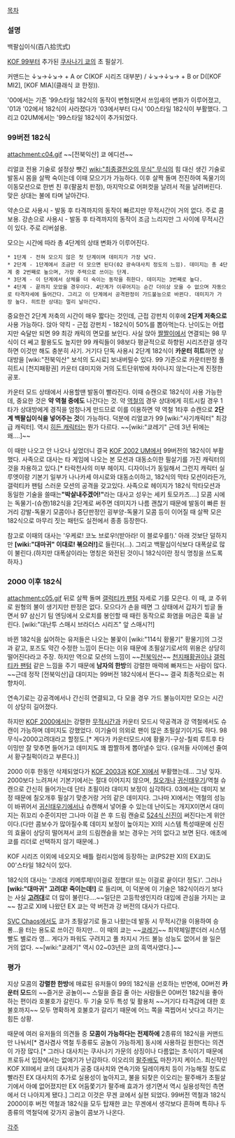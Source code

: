 [[목차]]
=== 설명 ===
백팔십이식(百八拾弐式)

[[KOF 99]]부터 추가된 [[쿠사나기 쿄]]의 초 필살기.

커맨드는 ↓↘→↓↘→ + A or C(KOF 시리즈 대부분) / ↓↘→↓↘→ + B or D([KOF MI2], [KOF MIA](클래식 쿄 한정)).

'00에서는 기존 '99스타일 182식의 동작이 변형되면서 쓰임새의 변화가 이루어졌고, '01과 '02에서 182식이 사라졌다가 '03에서부터 다시 '00스타일 182식이 부활했다. 그리고 02UM에서는 '99스타일 182식이 추가되었다.

=== 99버전 182식 ===
attachment:c04.gif
~~[전북익산] 쿄 에디션~~

리얼쿄 전용 기술로 설정상 뺏긴 [[wiki:"최종결전오의 무식" 무식]]의 힘 대신 생긴 기술로 발동시 몸을 살짝 숙이는데 이때 모으기가 가능하다. 이후 살짝 돌며 전진하여 독물기의 이동모션으로 한번 친 후(팔꿈치 판정), 마지막으로 어퍼컷을 날려서 적을 날려버린다. 맞은 상대는 불에 타며 날아간다.

약손으로 사용시 - 발동 후 타격까지의 동작이 빠르지만 무적시간이 거의 없다. 주로 콤보용.
강손으로 사용시 - 발동 후 타격까지의 동작이 조금 느리지만 그 사이에 무적시간이 있다. 주로 리버설용.

모으는 시간에 따라 총 4단계의 상태 변화가 이루어진다.

 * 1단계 - 전혀 모으지 않은 첫 단계이며 데미지가 가장 낮다.
 * 2단계 - 1단계에서 조금만 더 모으면 된다(02 광속대사치 정도의 느낌). 데미지는 총 4단계 중 2번째로 높으며, 가장 주력으로 쓰이는 단계.
 * 3단계 - 이 단계에서 상체를 더 숙이는 동작을 취한다. 데미지는 3번째로 높다.
 * 4단계 - 끝까지 모았을 경우이다. 4단계가 이루어지는 순간 더이상 모을 수 없으며 자동으로 타격자세에 들어간다. 그리고 이 단계에서 공격판정이 가드불능으로 바뀐다. 데미지가 가장 높다. 히트한 상대는 멀리 날아간다.

중요한건 2단계 저축의 시간이 매우 짧다는 것인데, 근접 강펀치 이후에 '''2단계 저축으로''' 사용 가능하다. 앉아 약킥 - 근접 강펀치 - 182식이 50%를 뽑아먹는다. 난이도는 어렵지만 숙달만 되면 99 최강 캐릭의 면모를 보인다. 사실 앉아 [[짤짤이]]에서 연결되는 98 무식이 더 쎄고 활용도도 높지만 99 캐릭들이 98보다 평균적으로 하향된 시리즈란걸 생각하면 이것만 해도 충분히 사기. 거기다 단독 사용시 2단계 182식이 '''카운터 히트'''하면 상대방을 [wiki:"전북익산" 보석의 도시로] 보내버릴수 있다. 99 기준으로 카운터판정 풀히트시 [천지패황권] 카운터 대미지와 거의 도트단위밖에 차이나지 않는다는게 진정한 공포.

카운터 모드 상태에서 사용할땐 발동이 빨라진다. 이때 슈캔으로 182식이 사용 가능한데, 중요한 것은 '''약 역철 중에도''' 나간다는 것. 약 [[역철]]의 경우 상대에게 히트시킬 경우 1타가 상대방에게 경직을 엄청나게 만드므로 이를 이용하면 약 역철 1타후 슈캔으로 '''2단계 백팔십이식을 넣어주는 것'''이 가능하다. 덕분에 리얼쿄가 99 [wiki:"사기캐릭터" 최강급 캐릭터]. 역시 [[히든 캐릭터]]는 뭔가 다르다. ~~[wiki:"쿄레기" 근데 3년 뒤에는 왜….]~~

이 때만 나오고 안 나오나 싶었더니 결국 [[KOF 2002 UM]]에서 99버전의 182식이 부활했다. 사족으로 대사는 타 게임에 나오는 본 모션과 대동소이한 필살기를 가진 캐릭터의 것을 차용하고 있다.[* 타락천사의 미부 헤이지. 디자이너가 동일해서 그런지 캐릭터 실루엣이랑 기본기 일부가 나나카세 야시로와 대동소이하고, 182식의 막타 모션이라든가, 갤럭티카 팬텀 스러운 모션의 공격을 갖고있다. 사족으로 헤이지가 182식 막타모션과 동일한 기술을 쓸때는''' "박살내주겠어!" '''라는 대사고 성우는 세키 토모카즈….] 모콤 시에는 독물기-(슈캔)182식을 2단계로 써주면 데미지가 나름 괜찮기 때문에 발동이 빠른 원거리 강발-독물기 모콤이나 중단판정인 굉부양-독물기 모콤 등이 이어질 때 살짝 모은 182식으로 마무리 짓는 패턴도 실전에서 종종 등장한다.

참고로 이때의 대사는 '우케로! 코노 브로우!(받아라! 이 블로우를!).' 아래 것보단 덜하지만 '''[wiki:"대마귀" 이대로! 볶으러!]'''로 들린다(…). 그리고 백팔십이식보다 대폭살로 많이 불린다.(하지만 대폭살이라는 명칭은 와전된 것이니 182식이란 정식 명칭을 쓰도록 하자.)

=== 2000 이후 182식 ===
attachment:c05.gif
뒤로 살짝 돌며 [[갤럭티카 팬텀]] 자세로 기를 모은다. 이 때, 쿄 주위로 원형의 불이 생기지만 판정은 없다. 모으다가 손을 떼면 그 상태에서 갑자기 빙글 돌면서 97 삼신기 팀 엔딩에서 오로치를 봉인할 때 때린 동작으로 화염을 머금은 훅을 날린다. [wiki:"대난투 스매시 브라더스 시리즈" 앞 스매시?!]

바뀐 182식을 싫어하는 유저들은 나오는 불꽃이 [wiki:"114식 황물기" 황물기]의 그것과 같고, 포즈도 약간 수정한 느낌이 든다는 이유 때문에 초필살기로서의 위용은 상당히 떨어진다라고 주장. 하지만 역으로 모션의 느낌이 ~~[[전북익산]]~~ [[천지패황권]]이나 [[갤럭티카 팬텀]] 같은 느낌을 주기 때문에 '''남자의 한방'''의 강렬한 매력에 빠져드는 사람이 많다. ~~근데 정작 [전북익산]급 대미지는 99버전 182식에서 뜬다~~ 결국 최종적으로는 취향차이.

연속기로는 강공격에서나 간신히 연결되고, 다 모을 경우 가드 불능이지만 모으는 시간이 상당히 길어졌다.

하지만 [[KOF 2000]]에서는 강렬한 [[무적시간]]과 카운터 모드시 약공격과 강 역철에서도 슈캔이 가능하며 데미지도 강했었다. 이기술이 의외로 팬이 많은 초필살기이기도 하다. 98무식=2000고려대라고 할정도.[* 게다가 카운터모드시에 황물기-구상-칠뢰 루트후 타이밍만 잘 맞추면 들어가고 데미지도 꽤 짭짤하게 뽑아낼수 있다. (유저들 사이에선 줄여서 황구칠퍽이라고 부른다.)]

2000 이후 한동안 삭제되었다가 [[KOF 2003]]과 [[KOF XI]]에서 부활했는데… 그냥 잊자. 2000보다 느려져서 기본기에서는 절대 이어지지 않으며, [[칠오개]]나 [[귀신태우기]]/역철 슈캔으로 간신히 들어가는데 단타 초필이라 대미지 보정이 심각하다. 03에서는 데미지 보정 때문에 칠오개후 필살기 맞춘거랑 거의 같은 데미지다. 그나마 XI에서는 역철의 성능이 바뀌어서 [[귀신태우기]]에서나 슈캔해서 넣어줄 수 있는데 난이도는 개지X이면서 대미지는 쥐꼬리 수준이지만 그나마 이걸 쓴 후 드림 캔슬로 [[524식 신진]]이 써진다는게 위안이다.(다만 콤보수가 많아질수록 데미지 보정이 높아지는 XI의 시스템 특성때문에 신진의 효율이 상당히 떨어져서 쿄의 드림캔슬을 보는 경우는 거의 없다고 보면 된다. 애초에 쿄를 리더로 선택하지 않기 때문에..)

KOF 시리즈 이외에 네오지오 배틀 컬리시엄에 등장하는 쿄(PS2판 XI의 EX쿄)도 00'스타일 182식이 있다.

182식의 대사는 '코레데 키메루제!(이걸로 정했다! 또는 이걸로 끝이다! 정도)'. 그러나 '''[wiki:"대마귀" 고려대! 죽이는데!]''' 로 들리며, 이 덕분에 이 기술은 182식이라기 보다는 사실 '''[[고려대]]'''로 더 많이 불린다….~~일단은 고등학생인지라 대입에 관심을 가지는 쿄~~ 참고로 XI에 나왔던 EX 쿄는 약 버전과 강 버전의 대사가 다르다.

[[SVC Chaos]]에서도 쿄가 초필살기로 들고 나왔는데 발동 시 무적시간을 이용하여 승룡...을 터는 용도로 쓰이긴 하지만… 이 때의 쿄는 ~~[[쿄레기]]~~ 최약체일뿐더러 시스템빨도 별로라 영… 게다가 파워도 구려지고 풀 차지시 가드 불능 성능도 없어서 쓸 일은 거의 없다. ~~[wiki:"쿄레기" 역시 02~03년은 쿄의 흑역사였다.]~~

=== 평가 ===
지상 모콤의 '''강렬한 한방'''에 매료된 유저들이 99의 182식을 선호하는 반면에, 00버전 '''카운터 모드'''의 ~~즐거운 공놀이~~ 스릴을 즐길 줄 아는 사람들은 00버전 182식을 좋아하는 편이라 호불호가 갈린다. 두 기술 모두 특성 및 활용처 ~~거기다 타격감에 대한 호불호까지~~ 모두 명확하게 호불호가 갈리기 때문에 어느 쪽을 콕찝어서 낫다고 하기는 힘든 상황.

때문에 여러 유저들의 의견들 중 '''모콤이 가능하다는 전제하에''' 2종류의 182식을 커맨드만 나눠서[* 겸사겸사 역철 두종류도 공놀이 가능하게] 동시에 사용하길 원한다는 의견이 가장 많다.[* 그러나 대사치는 쿠사나기 가문의 상징이나 다름없는 초식이기 때문에 프로듀서 입장에서는 없애기가 난감하다. 이오리의 [[팔주배]]도 마찬가지 케이스. 최신작인 KOF XIII에서 쿄의 대사치가 공중 대사치와 연속기와 딜레이캐치 등이 가능해질 정도로 빨라진 EX 대사치의 추가로 실용성이 높아지고, 불을 되찾은 이오리는 팔주배가 초필살기에서 아예 없어졌지만 EX 어둠쫓기가 팔주배 효과가 생기면서 역시 실용성적인 측면에서 더 나아지게 됐다.] 그리고 이것은 무겐 쿄에서 실현 되었다. 99버전 역철과 182식 2000이후 버전 역철과 182식을 모두 탑재한 쿄는 무겐에서 생각보다 흔하며 특히나 두종류의 역철덕에 갖가지 공놀이 콤보가 나온다.

[[각주]]
